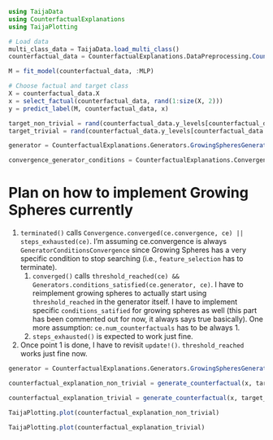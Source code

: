 ```julia
using TaijaData
using CounterfactualExplanations
using TaijaPlotting
```

```julia
# Load data
multi_class_data = TaijaData.load_multi_class()
counterfactual_data = CounterfactualExplanations.DataPreprocessing.CounterfactualData(multi_class_data[1], multi_class_data[2])

M = fit_model(counterfactual_data, :MLP)

# Choose factual and target class
X = counterfactual_data.X
x = select_factual(counterfactual_data, rand(1:size(X, 2)))
y = predict_label(M, counterfactual_data, x)

target_non_trivial = rand(counterfactual_data.y_levels[counterfactual_data.y_levels .!= y[1]])
target_trivial = rand(counterfactual_data.y_levels[counterfactual_data.y_levels .== y[1]])

generator = CounterfactualExplanations.Generators.GrowingSpheresGenerator()

convergence_generator_conditions = CounterfactualExplanations.Convergence.GeneratorConditionsConvergence(max_iter=1000, min_success_rate=0.01)
```

# Plan on how to implement Growing Spheres currently

1. `terminated()` calls `Convergence.converged(ce.convergence, ce) || steps_exhausted(ce)`. I'm assuming ce.convergence is always `GeneratorConditionsConvergence` since Growing Spheres has a very specific condition to stop searching (i.e., `feature_selection` has to terminate).
   1. `converged()` calls `threshold_reached(ce) && Generators.conditions_satisfied(ce.generator, ce)`. I have to reimplement growing spheres to actually start using `threshold_reached` in the generator itself. I have to implement specific `conditions_satified` for growing spheres as well (this part has been commented out for now, it always says true basically). One more assumption: `ce.num_counterfactuals` has to be always 1.
   2. `steps_exhausted()` is expected to work just fine.
2. Once point 1 is done, I have to revisit `update!()`. `threshold_reached` works just fine now.

```julia
generator = CounterfactualExplanations.Generators.GrowingSpheresGenerator()

counterfactual_explanation_non_trivial = generate_counterfactual(x, target_non_trivial, counterfactual_data, M, generator; convergence = convergence_generator_conditions)
```

```julia
counterfactual_explanation_trivial = generate_counterfactual(x, target_trivial, counterfactual_data, M, generator; convergence = convergence_generator_conditions)
```

```julia
TaijaPlotting.plot(counterfactual_explanation_non_trivial)
```

```julia
TaijaPlotting.plot(counterfactual_explanation_trivial)
```
